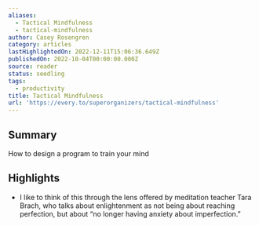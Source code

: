 ```yaml
---
aliases:
  - Tactical Mindfulness
  - tactical-mindfulness
author: Casey Rosengren
category: articles
lastHighlightedOn: 2022-12-11T15:06:36.649Z
publishedOn: 2022-10-04T00:00:00.000Z
source: reader
status: seedling
tags:
  - productivity
title: Tactical Mindfulness
url: 'https://every.to/superorganizers/tactical-mindfulness'
---
```

## Summary

How to design a program to train your mind

## Highlights

- I like to think of this through the lens offered by meditation teacher Tara Brach, who talks about enlightenment as not being about reaching perfection, but about “no longer having anxiety about imperfection.”
